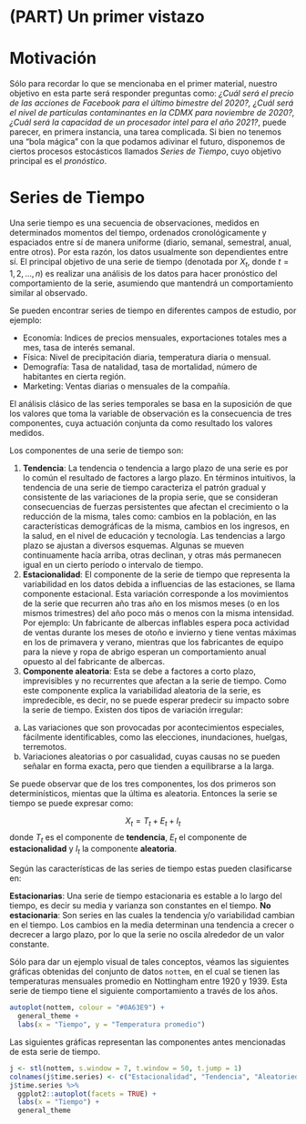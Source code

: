 # (PART) Un primer vistazo  {-}

# Motivación {-}

Sólo para recordar lo que se mencionaba en el primer material, nuestro objetivo en esta parte será responder preguntas como: *¿Cuál será el precio de las acciones de Facebook para el último bimestre del 2020?, ¿Cuál será el nivel de partículas contaminantes en la CDMX para noviembre de 2020?, ¿Cuál será la capacidad de un procesador intel para el año 2021?*, puede parecer, en primera instancia, una tarea complicada. Si bien no tenemos una "bola mágica" con la que podamos adivinar el futuro, disponemos de ciertos procesos estocásticos llamados *Series de Tiempo*, cuyo objetivo principal es el *pronóstico*.

# Series de Tiempo {-}

Una serie tiempo es una secuencia de observaciones, medidos en determinados momentos del tiempo, ordenados cronológicamente y espaciados entre sí de manera uniforme (diario, semanal, semestral, anual, entre otros). Por esta razón, los datos usualmente son dependientes entre sí.  El principal objetivo de una serie de tiempo (denotada por $X_{t}$, donde $t=1,2,...,n$) es realizar una análisis de los datos para hacer pronóstico del comportamiento de la serie, asumiendo que mantendrá un comportamiento similar al observado.

Se pueden encontrar series de tiempo en diferentes campos de estudio, por ejemplo:

+ Economía: Indices de precios mensuales, exportaciones totales mes a mes, tasa de interés semanal.
+ Física: Nivel de precipitación diaria, temperatura diaria o mensual.
+ Demografía: Tasa de natalidad, tasa de mortalidad, número de habitantes en cierta región.
+ Marketing: Ventas diarias o mensuales de la compañía. 

El análisis clásico de las series temporales se basa en la suposición de que los valores que toma la variable de observación es la consecuencia de tres componentes, cuya actuación conjunta da como resultado los valores medidos.

Los componentes de una serie de tiempo son:

1. **Tendencia**: La tendencia o tendencia a largo plazo de una serie es por lo común el resultado de factores a largo plazo. En términos intuitivos, la tendencia de una serie de tiempo caracteriza el patrón gradual y consistente de las 
variaciones de la propia serie, que se consideran consecuencias de fuerzas persistentes que afectan el crecimiento o la reducción de la misma, tales como: cambios en la población, en las características demográficas de la misma, cambios en los ingresos, en la salud, en el nivel de educación y  tecnología. Las tendencias a largo plazo se ajustan a diversos esquemas. Algunas se mueven continuamente hacía arriba, otras declinan, y otras más permanecen igual en un cierto período o intervalo de tiempo.  
2. **Estacionalidad**: El componente de la serie de tiempo que representa la variabilidad en los datos debida a influencias de las estaciones, se llama componente estacional. Esta variación corresponde a los movimientos de la serie que recurren año tras año en los mismos meses (o en los mismos trimestres) del año poco más o menos con la misma intensidad.  Por ejemplo: Un fabricante de albercas inflables espera poca actividad de ventas durante los meses de otoño e invierno y tiene ventas máximas en los de primavera y verano, mientras que los fabricantes de equipo para la nieve y ropa de abrigo esperan un comportamiento anual opuesto al del fabricante de albercas.    
3. **Componente aleatoria**: Esta se debe a factores a corto plazo, imprevisibles y no recurrentes que afectan a la serie de tiempo. Como este componente explica la variabilidad aleatoria de la serie, es impredecible, es decir, no se puede esperar predecir su impacto sobre la serie de tiempo. Existen dos tipos de variación irregular: 

a) Las variaciones que son provocadas por acontecimientos especiales, fácilmente identificables, como las elecciones, inundaciones, huelgas, terremotos. 
b) Variaciones aleatorias o por casualidad, cuyas causas no se pueden señalar en forma exacta, pero que tienden a equilibrarse a la larga. 

Se puede observar que de los tres componentes, los dos primeros son determinísticos, mientas que la última es aleatoria. Entonces la serie se tiempo se puede expresar como:

$$X_{t}=T_{t}+E_{t}+I_{t}$$
donde $T_{t}$ es el componente de **tendencia**, $E_{t}$ el componente de **estacionalidad** y $I_{t}$ la componente **aleatoria**.

Según las características de las series de tiempo estas pueden clasificarse en:

**Estacionarias**: Una serie de tiempo estacionaria es estable a lo largo del tiempo, es decir su media y varianza son constantes en el tiempo.
**No estacionaria**: Son series en las cuales la tendencia y/o variabilidad cambian en el tiempo. Los cambios en la media determinan una tendencia a crecer o decrecer a largo plazo, por lo que la serie no oscila alrededor de un valor constante.

Sólo para dar un ejemplo visual de tales conceptos, véamos las siguientes gráficas obtenidas del conjunto de datos `nottem`, en el cual se tienen las temperaturas mensuales promedio en Nottingham entre 1920 y 1939. Esta serie de tiempo tiene el siguiente comportamiento a través de los años.

```r
autoplot(nottem, colour = "#0A63E9") +
  general_theme + 
  labs(x = "Tiempo", y = "Temperatura promedio")
```

Las siguientes gráficas representan las componentes antes mencionadas de esta serie de tiempo.

```r
j <- stl(nottem, s.window = 7, t.window = 50, t.jump = 1)
colnames(j$time.series) <- c("Estacionalidad", "Tendencia", "Aleatoriedad")
j$time.series %>% 
  ggplot2::autoplot(facets = TRUE) +
  labs(x = "Tiempo") +
  general_theme
```

